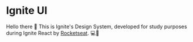 
<Meta title="Home" />

# Ignite UI

Hello there 👋 This is Ignite's Design System, developed for study purposes during Ignite React by <a href="https://rocketseat.com.br" target="_blank">Rocketseat</a>. 💻💜
